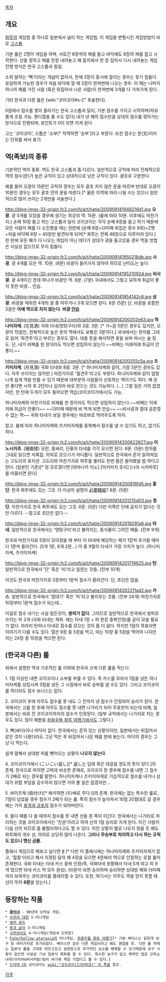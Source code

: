 [[목차]]
== 개요 ==
[[화투]]의 게임법 중 하나로 일본에서 널리 하는 게임법.
이 게임을 변형시킨 게임방법이 바로 [[고스톱]].

기본 룰은 2명이 게임을 하며, 서로간 8장씩의 패를 들고 바닥에도 8장의 패를 깔고 시작한다. 선을 정하고 패를 한장 내려놓고 패 뭉치에서 한 장 집어서 다시 내려놓는 게임진행 방식은 한국 고스톱과 동일.

소위 말하는 '뻑'이라는 개념이 없어서, 판에 3장이 동시에 깔리는 경우는 찾기 힘들다. 유일하게 가능한 경우가 처음 바닥에 깔 때 3장이 한꺼번에 나오는 경우. 이 때는 나머지 하나의 패를 가진 사람 (혹은 뒤집어서 나온 사람)이 한꺼번에 3개를 다 가져가게 된다.

기타 한국과 다른 룰은 [wiki:"코이코이#s-2" 후술한다].

0점에서 점수를 쌓아 올라가는 한국 고스톱과 달리, 기본 점수를 가지고 시작하며(자유롭게 조절 가능. 핸디캡을 줄 수도 있다) 내가 낸 패의 점수만큼 상대의 점수를 깎아가는 방식으로 진행되며, 포인트가 0이 되면 지게 된다. 

고는 '코이코이', 스톱은 '쇼부[* 직역하면 '승부']라고 부른다.
또한 점수는 문(文)이라는 단위를 써서 표기.

== 역(족보)의 종류 == 
기본적인 역의 종류. 역도 한국 고스톱과 좀 다르다.
일반적으로 규칙에 따라 전체적으로 역의 점수(문)가 높은 규칙이 있고 상대적으로 낮은 규칙이 있다. 괄호로 구분한다.

예를 들어 오광이 15문인 규칙의 경우는 모두 괄호 치지 않은 문을 따르며 반대로 오광이 10문인 경우는 모두 괄호 안의 문을 따른다.[* 물론 지역에 따라 나뉠 수는 있으나 일반적으로 많이 쓰이는 2개만을 서술한다.]

http://blog-imgs-32-origin.fc2.com/h/a/t/hatie/200909141948216d1.jpg
'''오광'''.
광 5개를 모았을 경우에 생기는 최강의 역. 15문. (룰에 따라 10문. 이후에도 마찬가지.)
손패 10장 들고 하는 고스톱과 달리 코이코이는 각각 손패 8장을 들고 하기 때문에 모든 사람이 패를 다 소진했을 때는 한판에 (손패 8장+더미패 뒤집은 횟수 8회)×2명+처음 바닥패 8장 = 40장만 발견되게 되어[* 화투는 전체 48장으로 이루어져 있다.] 한 판에 모든 패가 다 나오는 게임이 아닌 데다가 상대가 광을 들고있을 경우 먹을 방법은 사실상 없으므로 무지 힘들다.

http://blog-imgs-32-origin.fc2.com/h/a/t/hatie/200909141950218db.jpg
'''사광'''.
광 4개를 모은 역. 10문. (8문)
비광이 들어가지 않아야 하므로 난이도는 높다.

http://blog-imgs-32-origin.fc2.com/h/a/t/hatie/2009091419521092d.jpg
'''비사광'''. 
광 4개이긴 한데 하나가 비광인 역. 8문. (7문)
국내에서도 그렇고 묘하게 취급이 좋지 못한 비광... 안습.

http://blog-imgs-32-origin.fc2.com/h/a/t/hatie/200909141954142c8.jpg
'''삼광'''.
비광을 제외한 4개의 광 중 아무거나 3개 모으면 된다. 6문 (5문)
단, 비광을 포함한 3광은 '''아예 역으로 치지 않는다'''.
'''비광 [[안습]]'''

http://blog-imgs-32-origin.fc2.com/h/a/t/hatie/20090914200202e63.jpg
'''하나미자케'''. (花見酒)
국화 타네(멍텅구리)와 3광. 3문. [* 가~끔 5문인 경우도 있지만, 오광이 15점인, 전체적으로 높은 문의 역에서도 보통은 3문이다.]
국내에서는 한자를 그대로 읽어 '화견주'라고 부르는 경우도 많다.
대충 뜻을 해석하면 꽃을 보며 마시는 술 정도.
단, 내가 비패를 한 장이라도 먹으면 성립하지 않는다.~~비패는 이래저래 취급이 안좋다.~~

http://blog-imgs-32-origin.fc2.com/h/a/t/hatie/20090914200255c5a.jpg
'''츠키미자케'''. (月見酒)
국화 타네와 8광. 3문. [* 하나미자케와 같이, 가끔 5문인 경우도 있다. 자주 쓰이지는 않지만.]
마찬가지로 '월견주'라고도 부른다. 하나미자케와 같이 엄청나게 쉽게 역을 만들 수 있기 때문에 대부분의 사람들이 선호하는 역이기도 하다. 패 운만 좋다면 시작 후 2턴이나 심지어 바로 만드는 것도 가능하다. (...) 그럴 일은 거의 없겠지만, 한 턴에 두개가 모두 들어오면 역습(코이코이가에시)도 가능.

하나미자케와 마찬가지로 비패를 한 장이라도 먹으면 성립하지 않는다.~~비패는 이래저래 취급이 안좋다~~ ~~더미패 때문에 비 먹게 되면 안습~~ ~~비사광과 절대 공존할 수 없는 역~~
국화 타네가 보일 경우에는 바로바로 먹어주도록 하자.

참고. 룰에 따라 하나미자케와 츠키미자케를 중복해서 점수를 낼 수 있기도 하고, 없기도 하다.

http://blog-imgs-32-origin.fc2.com/h/a/t/hatie/20090914200622827.jpg
'''이노시카쵸'''. (猪鹿蝶)
모란, 홍싸리, 단풍의 타네를 각각 모으면 된다. 6문. (5문)
한자를 그대로 읽으면 저록접. 의외로 모으기가 까다롭다.
일반적으로 한국에서 흔히 알려져있는 고도리의 포지션. 고도리와 마찬가지로 화투를 몰라도 한번 쯤은 들어봤을 법 하다고 한다. (일본인 기준)[* 정 모르겠다면 [야마나카 이노] [아키미치 쵸지] [나라 시카마루] 를 떠올리면 된다]

http://blog-imgs-32-origin.fc2.com/h/a/t/hatie/20090914200816fd5.jpg
'''홍단'''. 
한국 화투에도 있는 그것. 더 이상의 설명이 [[必要韓紙]]? 6문. (5문)

http://blog-imgs-32-origin.fc2.com/h/a/t/hatie/20090914201215d03.jpg
'''청단'''.
마찬가지로 한국 화투에도 있는 그것. 6문. (5문)
다만 이쪽은 단에 글자가 없다는 것만 다르다. --참고로 초단은 없다.--

http://blog-imgs-32-origin.fc2.com/h/a/t/hatie/200909142019291a6.jpg
'''타네'''.
일반적으로 한국에서는 '멍텅구리'라고 불려지는, 동식물이 그려진 패들. (전부 9개)

한국과 마찬가지로 5장이 모아졌을 때 부터 이 타네에 해당하는 패가 1장씩 추가될 때마다 1문씩 올라간다. (5개 1문, 6개 2문…)
이 중 9월의 타네가 가장 가치가 높다. (하나미자케, 츠키미자케)

http://blog-imgs-32-origin.fc2.com/h/a/t/hatie/20090914201719625.jpg
'''탄'''.
일반적으로 한국에서 '단' 혹은 '띠'라고 일컫는 것들. (전부 10개)

이것도 한국과 마찬가지로 5장부터 1문씩 점수가 올라간다.
단, 초단은 없음. 

http://blog-imgs-32-origin.fc2.com/h/a/t/hatie/20090914202211ad2.jpg
'''카스'''.
일반적으로 한국에서 '껍데기' 혹은 '피'라고 불리우는 것들. (전부 24개)
마찬가지로 10장부터 1문씩 점수가 되는데...

이걸로 점수 내기는 사실 힘든것이, '''쌍피가 없다'''.
그러므로 일반적으로 한국에서 쌍피로 쓰이는 피 2개 (국화 타네는 제외. 얘는 타네 1장 + 피 한장 중복인정)를 굳이 모을 필요가 없다. 차라리 탄이나 타네로 점수를 모으는 것이 좀 더 쉽다. 하지만 1점이 목표라면 이야기가 다를 수도 있다. 열은 9장 중 5장을 먹고, 띠는 10장 중 5장을 먹어야 나지만 피는 24장 중 10장을 먹으면 된다.

== (한국과 다른) 룰 ==
위에서 설명한 역과 기초적인 룰 이외에 한국과 크게 다른 룰을 적는다.

1. 1점 이상만 내면 코이코이나 쇼부를 부를 수 있다. 즉 카스를 모아서 1점을 냈든 하나미자케를 성립시켜 3점을 냈든 그 시점에서 바로 승부를 낼 수도 있다. 그리고 코이코이를 하더라도 점수 보너스는 없다.

2. 코이코이 후에 아무도 점수를 못 내도 그 전까지 낸 점수가 인정되어 승리가 된다.
한국에서는 고를 한 후에 아무도 점수를 못 내면 나가리가 되어 무효판이 되는데 비해, 일본에서는 바로 전 코이코이까지의 점수가 인정된다.
(일부 규칙에서는 나가리로 치는 경우도 있다. 많이 해봤을 [[좌충우돌 화투 여행기]]에서도 그렇다.)

3. 뻑(싸다)이나 따닥이 없다.
한국에서는 흔히 있는 상황이지만, 일본에서는 뒤집어서 같은 것이 나왔더라도 그냥 먹은 후 뒤집어서 나온 패를 판에 놓는다. 따닥의 경우는 그냥 다 먹는다.

쉽게 말해서 상대방 피를 뺏어오는 상황이 '''나오지 않는다'''.

4. 코이코이가에시 (こいこい返し)[* 返し는 답례 혹은 대갚음 정도의 뜻이 있다.]의 존재.
한국으로 따지면 고박과 비슷한 존재로, 코이코이 한 경우에 점수를 내면 그 점수가 2배로 되는 경우를 말한다.
하나미자케나 츠키미자케로 기습적으로 점수를 내거나 상대가 위험 부담을 감수하지 않으면 거의 볼 일은 없겠지만...

5. 바이츠케 (倍付け)[* 해석하면 (두)배로 주다.)]의 존재.
한국에는 없는 특수한 룰로, 7점이 넘었을 경우 점수가 2배가 되는 룰. 특히 점수가 높아져서 10점 20점대로 갈 경우에는 가히 [[충격과 공포]]의 점수가 되어버린다.

6. 둘다 패를 다 쓸 때까지 점수를 못 내면 선을 쥔 쪽이 이긴다.
한국에서는 나가리로 처리하는 것을 코이코이에서는 '친권'이라고 하여 선의 1점 승리로 치게 된다. 이긴 사람이 다음 선이 되므로 좀 불합리하다고도 할 수 있다. 이런 상황이 별로 나오지 않을 듯 해도 화투패의 개수 상, 의외로 상당히 많이 나온다.
'''그러나 무승부로 처리하고 다시 하는 규칙도 있으니 맹신 금물.'''


플래시 게임으로 해보고 싶다면 [http://www.gamedesign.jp/flash/hanafuda/hanafuda.html #] [* 다만 이 플래시에는 하나미자케와 츠키미자케가 없고, '월찰'이라고 해서 지정된 달의 패 4장을 모으면 4문짜리 역으로 인정하는 로컬 룰이 존재한다. 국화 타네는 타네·카스 중복 인정(즉, 국화타네 포함해서 타네 5개 따고 피 9개 땄으면 타네·카스 역 모두 완성). 50문이 되면 승리하며 승리하면 상대방 패와 더미패까지 보여주는 코이코이를 플레이할 수 있다. 또한, 여기서는 아무도 역을 얻지 못할 때 선이 무려 '''6문'''을 얻는다.]

== 등장하는 작품 ==
 * '''[[꽃비녀]]''' - 90년대 오락실 게임.
 * [[사쿠라 대전]] 1-미니게임
 * [[썸머 워즈]]
 * [[용과 같이]] 3-미니게임
 * [[사무라이도]] 4-미니게임(게임내 도박장)
 * [[Fate/hollow ataraxia]]의 미니게임, [[좌충우돌 화투 여행기]][* 기본 베이스는 같은데 보구 등 여러가지로 추가되었다. 베이스만 같은 다른 게임이라고 해도 괜찮을 듯. 다만 룰 자체는 일본식 룰을 그대로 따르고있고 설정등으로 추가적인 요소를 배제할 수 있기때문에 보구 사용이 없으면 사실상 그냥 일본식 화투를 할 수 있다. 특수한 보구가 없고 체력만 많은 근육소녀대(이리야&버서커팀)팀이 여기에 제일 가깝다고 볼 수 있다.]
 * [[드라마 CD]] 코이코이는 [[wiki:"코이코이(드라마CD)" 이 쪽]]을 참조.

[[각주]]
